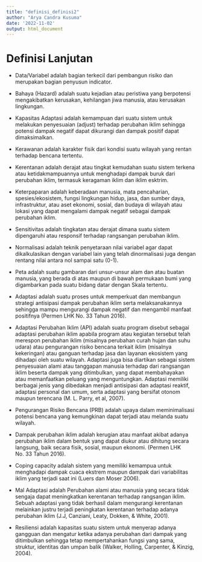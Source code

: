 ```yaml
---
title: "definisi_definisi2"
author: "Arya Candra Kusuma"
date: '2022-11-02'
output: html_document
---
```


# Definisi Lanjutan

- Data/Variabel adalah bagian terkecil dari pembangun risiko dan merupakan bagian penyusun indicator.

- Bahaya (Hazard) adalah suatu kejadian atau peristiwa yang berpotensi mengakibatkan kerusakan, kehilangan jiwa manusia, atau kerusakan lingkungan.

- Kapasitas Adaptasi adalah kemampuan dari suatu sistem untuk melakukan penyesuaian (adjust) terhadap perubahan iklim sehingga potensi dampak negatif dapat dikurangi dan dampak positif dapat dimaksimalkan.

- Kerawanan adalah karakter fisik dari kondisi suatu wilayah yang rentan terhadap bencana tertentu.

- Kerentanan adalah derajat atau tingkat kemudahan suatu sistem terkena atau ketidakmampuannya untuk menghadapi dampak buruk dari perubahan iklim, termasuk keragaman iklim dan iklim esktrim.

- Keterpaparan adalah keberadaan manusia, mata pencaharian, spesies/ekosistem, fungsi lingkungan hidup, jasa, dan sumber daya, infrastruktur, atau aset ekonomi, sosial, dan budaya di wilayah atau lokasi yang dapat mengalami dampak negatif sebagai dampak perubahan iklim.

- Sensitivitas adalah tingkatan atau derajat dimana suatu sistem dipengaruhi atau responsif terhadap rangsangan perubahan iklim.

- Normalisasi adalah teknik penyetaraan nilai variabel agar dapat dikalkulasikan dengan variabel lain yang telah dinormalisasi juga dengan rentang nilai antara nol sampai satu (0-1).

- Peta adalah suatu gambaran dari unsur-unsur alam dan atau buatan manusia, yang berada di atas maupun di bawah permukaan bumi yang digambarkan pada suatu bidang datar dengan Skala tertentu.

- Adaptasi adalah suatu proses untuk memperkuat dan membangun strategi antisipasi dampak perubahan iklim serta melaksanakannya sehingga mampu mengurangi dampak negatif dan mengambil manfaat positifnya (Permen LHK No. 33 Tahun 2016).

- Adaptasi Perubahan Iklim (API) adalah suatu program disebut sebagai adaptasi perubahan iklim apabila program atau kegiatan tersebut telah merespon perubahan iklim (misalnya perubahan curah hujan dan suhu udara) atau pengurangan risiko bencana terkait iklim (misalnya kekeringan) atau ganguan terhadap jasa dan layanan ekosistem yang dihadapi oleh suatu wilayah. Adaptasi juga bisa diartikan sebagai sistem penyesuaian alami atau tanggapan manusia terhadap dari rangsangan iklim beserta dampak yang ditimbulkan, yang dapat membahayakan atau memanfaatkan peluang yang menguntungkan. Adaptasi memiliki berbagai jenis yang dibedakan menjadi antisipasi dan adaptasi reaktif, adaptasi personal dan umum, serta adaptasi yang bersifat otonom maupun terencana (M. L. Parry, et al, 2007).

- Pengurangan Risiko Bencana (PRB) adalah upaya dalam meminimalisasi potensi bencana yang kemungkinan dapat terjadi atau melanda suatu wilayah.

- Dampak perubahan iklim adalah kerugian atau manfaat akibat adanya perubahan iklim dalam bentuk yang dapat diukur atau dihitung secara langsung, baik secara fisik, sosial, maupun ekonomi. (Permen LHK No. 33 Tahun 2016).

- Coping capacity adalah sistem yang memiliki kemampua untuk menghadapi dampak cuaca ekstrem maupun dampak dari variabilitas iklim yang terjadi saat ini (Luers dan Moser 2006).

- Mal Adaptasi adalah Perubahan alami atau manusia yang secara tidak sengaja dapat meningkatkan kerentanan terhadap rangsangan iklim. Sebuah adaptasi yang tidak berhasil dalam mengurangi kerentanan melainkan justru terjadi peningkatan kerentanan terhadap adanya perubahan iklim (J.J, Canziani, Leaty, Dokken, & White, 2001).

- Resiliensi adalah kapasitas suatu sistem untuk menyerap adanya gangguan dan mengatur ketika adanya perubahan dari dampak yang ditimbulkan sehingga tetap mempertahankan fungsi yang sama, struktur, identitas dan umpan balik (Walker, Holling, Carpenter, & Kinzig, 2004).